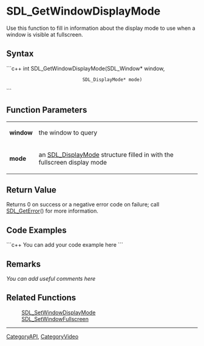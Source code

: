 <!-- pragma section-numbers off -->
<!-- pragma disable-camelcase -->

= SDL_GetWindowDisplayMode =
Use this function to fill in information about the display mode to use when a window is visible at fullscreen.


== Syntax ==
```c++
int SDL_GetWindowDisplayMode(SDL_Window*      window,
                             SDL_DisplayMode* mode)
```

== Function Parameters ==
{|
|'''window'''
|the window to query
|-
|'''mode'''
|an [[SDL_DisplayMode]] structure filled in with the fullscreen display mode
|}

== Return Value ==
Returns 0 on success or a negative error code on failure; call [[SDL_GetError]]() for more information.   

== Code Examples ==
```c++
You can add your code example here
```

== Remarks ==
''You can add useful comments here''

== Related Functions ==
:[[SDL_SetWindowDisplayMode]]
:[[SDL_SetWindowFullscreen]]

----
[[CategoryAPI]], [[CategoryVideo]]
